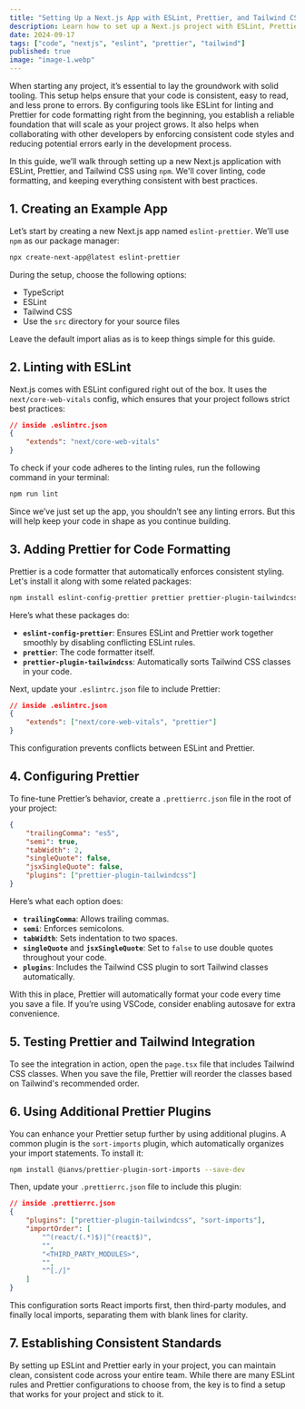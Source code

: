 ```yaml
---
title: "Setting Up a Next.js App with ESLint, Prettier, and Tailwind CSS"
description: Learn how to set up a Next.js project with ESLint, Prettier, and Tailwind CSS using npm. This guide walks you through linting, code formatting, and maintaining consistency.
date: 2024-09-17
tags: ["code", "nextjs", "eslint", "prettier", "tailwind"]
published: true
image: "image-1.webp"
---
```


When starting any project, it’s essential to lay the groundwork with solid tooling. This setup helps ensure that your code is consistent, easy to read, and less prone to errors. By configuring tools like ESLint for linting and Prettier for code formatting right from the beginning, you establish a reliable foundation that will scale as your project grows. It also helps when collaborating with other developers by enforcing consistent code styles and reducing potential errors early in the development process.

In this guide, we’ll walk through setting up a new Next.js application with ESLint, Prettier, and Tailwind CSS using `npm`. We'll cover linting, code formatting, and keeping everything consistent with best practices.

## 1. **Creating an Example App**

Let’s start by creating a new Next.js app named `eslint-prettier`. We’ll use `npm` as our package manager:

```bash
npx create-next-app@latest eslint-prettier
```

During the setup, choose the following options:

- TypeScript
- ESLint
- Tailwind CSS
- Use the `src` directory for your source files

Leave the default import alias as is to keep things simple for this guide.

## 2. **Linting with ESLint**

Next.js comes with ESLint configured right out of the box. It uses the `next/core-web-vitals` config, which ensures that your project follows strict best practices:

```json
// inside .eslintrc.json
{
	"extends": "next/core-web-vitals"
}
```

To check if your code adheres to the linting rules, run the following command in your terminal:

```bash
npm run lint
```

Since we’ve just set up the app, you shouldn’t see any linting errors. But this will help keep your code in shape as you continue building.

## 3. **Adding Prettier for Code Formatting**

Prettier is a code formatter that automatically enforces consistent styling. Let's install it along with some related packages:

```bash
npm install eslint-config-prettier prettier prettier-plugin-tailwindcss --save-dev
```

Here’s what these packages do:

- **`eslint-config-prettier`**: Ensures ESLint and Prettier work together smoothly by disabling conflicting ESLint rules.
- **`prettier`**: The code formatter itself.
- **`prettier-plugin-tailwindcss`**: Automatically sorts Tailwind CSS classes in your code.

Next, update your `.eslintrc.json` file to include Prettier:

```json
// inside .eslintrc.json
{
	"extends": ["next/core-web-vitals", "prettier"]
}
```

This configuration prevents conflicts between ESLint and Prettier.

## 4. **Configuring Prettier**

To fine-tune Prettier’s behavior, create a `.prettierrc.json` file in the root of your project:

```json
{
	"trailingComma": "es5",
	"semi": true,
	"tabWidth": 2,
	"singleQuote": false,
	"jsxSingleQuote": false,
	"plugins": ["prettier-plugin-tailwindcss"]
}
```

Here’s what each option does:

- **`trailingComma`**: Allows trailing commas.
- **`semi`**: Enforces semicolons.
- **`tabWidth`**: Sets indentation to two spaces.
- **`singleQuote`** and **`jsxSingleQuote`**: Set to `false` to use double quotes throughout your code.
- **`plugins`**: Includes the Tailwind CSS plugin to sort Tailwind classes automatically.

With this in place, Prettier will automatically format your code every time you save a file. If you’re using VSCode, consider enabling autosave for extra convenience.

## 5. **Testing Prettier and Tailwind Integration**

To see the integration in action, open the `page.tsx` file that includes Tailwind CSS classes. When you save the file, Prettier will reorder the classes based on Tailwind's recommended order.

## 6. **Using Additional Prettier Plugins**

You can enhance your Prettier setup further by using additional plugins. A common plugin is the `sort-imports` plugin, which automatically organizes your import statements. To install it:

```bash
npm install @ianvs/prettier-plugin-sort-imports --save-dev
```

Then, update your `.prettierrc.json` file to include this plugin:

```json
// inside .prettierrc.json
{
	"plugins": ["prettier-plugin-tailwindcss", "sort-imports"],
	"importOrder": [
		"^(react/(.*)$)|^(react$)",
		"",
		"<THIRD_PARTY_MODULES>",
		"",
		"^[./]"
	]
}
```

This configuration sorts React imports first, then third-party modules, and finally local imports, separating them with blank lines for clarity.

## 7. **Establishing Consistent Standards**

By setting up ESLint and Prettier early in your project, you can maintain clean, consistent code across your entire team. While there are many ESLint rules and Prettier configurations to choose from, the key is to find a setup that works for your project and stick to it.
